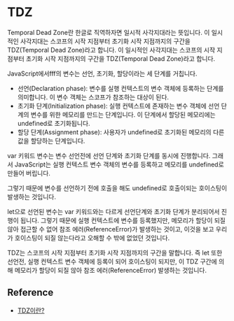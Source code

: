 
# TDZ

Temporal Dead Zone란 한글로 직역하자면 일시적 사각지대라는 뜻입니다. 이 일시적인 사각지대는 스코프의
시작 지점부터 초기화 시작 지점까지의 구간을 TDZ(Temporal Dead Zone)라고 합니다. 이 일시적인 사각지대는
스코프의 시작 지점부터 초기화 시작 지점까지의 구간을 TDZ(Temporal Dead Zone)라고 합니다.

JavaScript에서fff의 변수는 선언, 초기화, 할당이라는 세 단계를 거칩니다.

- 선언(Declaration phase): 변수를 실행 컨텍스트의 변수 객체에 등록하는 단계를 의미합니다. 이 변수 객체는
  스코프가 참조하는 대상이 된다.
- 초기화 단계(Initialization phase): 실행 컨텍스트에 존재하는 변수 객체에 선언 단계의 변수를 위한 메모리를
  만드는 단계입니다. 이 단계에서 할당된 메모리에는 undefined로 초기화됩니다.
- 할당 단계(Assignment phase): 사용자가 undefined로 초기화된 메모리의 다른 값을 할당하는 단계입니다.

var 키워드 변수는 변수 선언전에 선언 단계와 초기화 단계를 동시에 진행합니다. 그래서 JavaScript는 실행 컨텍스트
변수 객체의 변수를 등록하고 메모리를 undefined로 만들어 버립니다.

그렇기 때문에 변수를 선언하기 전에 호출을 해도 undefined로 호출이되는 호이스팅이 발생하는 것입니다.

let으로 선언된 변수는 var 키워드와는 다르게 선언단계와 초기화 단계가 분리되어서 진행이 됩니다.
그렇기 때문에 실행 컨텍스트에 변수를 등록했지만, 메모리가 할당이 되질 않아 접근할 수 없어 참조 에러(ReferenceError)가
발생하는 것이고, 이것을 보고 우리가 호이스팅이 되질 않는다라고 오해할 수 밖에 없었던 것입니다.

TDZ는 스코프의 시작 지점부터 초기화 시작 지점까지의 구간을 말합니다. 즉 let 또한 선언전, 실행 컨텍스트 변수
객체에 등록이 되어 호이스팅이 되지만, 이 TDZ 구간에 의해 메모리가 할당이 되질 않아 참조 에러(ReferenceError)
발생하는 것입니다.

## Reference

- [TDZ이란?](https://noogoonaa.tistory.com/78)
